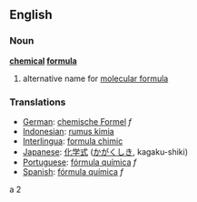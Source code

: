 ==English==
===Noun===
'''[[chemical]] [[formula]]'''
# alternative name for [[molecular formula]]

=== Translations ===
*[[German]]: [[chemische Formel]] ''f''
*[[Indonesian]]: [[rumus kimia]]
*[[Interlingua]]: [[formula chimic]]
*[[Japanese]]: [[化学式]] ([[かがくしき]], kagaku-shiki)
*[[Portuguese]]: [[fórmula química]] ''f''
*[[Spanish]]: [[fórmula química]] ''f''
a 2